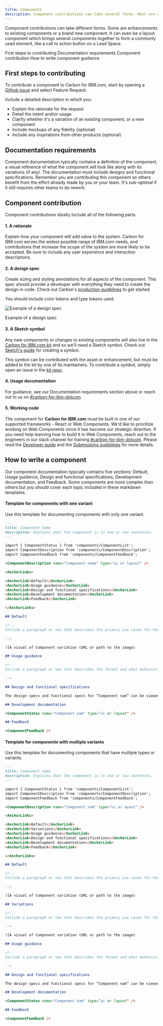 ```yaml
---
title: Components
description: Component contributions can take several forms. Most are either component enhancements or brand new assets.
---
```



<PageDescription>


Component contributions can take different forms. Some are enhancements to existing components
or a brand new component. It can even be a layout component which brings several components together to form a commonly used element, like a call to action button on a Lead Space. 


</PageDescription>


<AnchorLinks>
<AnchorLink>First steps to contributing</AnchorLink>
<AnchorLink>Documentation requirements</AnchorLink>
<AnchorLink>Component contribution</AnchorLink>
<AnchorLink>How to write component guidance</AnchorLink>
</AnchorLinks>


## First steps to contributing


To contribute a component to Carbon for IBM.com, start by opening a <a href="https://github.com/carbon-design-system/carbon-for-ibm-dotcom/issues/new/choose" target="_blank">Github issue</a> and select Feature Request.

Include a detailed description in which you:
- Explain the rationale for the request
- Detail the intent and/or usage
- Clarify whether it's a variation of an existing component, or a new component
- Include mockups of any fidelity (optional)
- Include any inspirations from other products (optional)


## Documentation requirements

Component documentation typically contains a definition of the component, a visual reference of what the component will look like along with its variations (if any).  The documentation must include designs and functional specifications.  Remember you are contributing this component so others benefit from the effort already made by you or your team.  It's sub-optimal if it still requires other teams to do rework.  


## Component contribution

Component contributions ideally include all of the following parts.

#### 1. A rationale

Explain how your component will add value to the system. Carbon for IBM.com serves the
widest possible range of IBM.com needs, and contributions that increase the scope of
the system are more likely to be accepted. Be sure to include any user
experience and interaction descriptions.

#### 2. A design spec

Create sizing and styling annotations for all aspects of the component. This
spec should provide a developer with everything they need to create the design
in code. Check out Carbon's <a href="https://github.com/carbon-design-system/carbon-website/wiki/Production-guidelines#spec-guidelines" target="_blank">production guidelines</a> to get started.

You should include color tokens and type tokens used.

<Row>
<Column colLg={8}>

![Example of a design spec](../../images/contributions/content-switcher-style-1.jpg)

<Caption>Example of a design spec</Caption>

</Column>
</Row>

#### 3. A Sketch symbol

Any new components or changes to existing components will also live in the
[Carbon for IBM.com kit](https://www.ibm.com/standards/web/carbon-for-ibm-dotcom/designing#get-the-kit) and so we'll need a Sketch symbol.
Check out <a href="https://www.sketch.com/docs/symbols/creating-symbols/" target="_blank">Sketch's guide</a> for creating a symbol.

This symbol can be contributed with the asset or enhancement, but must be added
to the kit by one of its maintainers. To contribute a symbol, simply open an
issue in the
[kit repo](https://github.com/carbon-design-system/carbon-for-ibm-dotcom-design-kit/issues/new?assignees=oliviaflory&template=bug-report.md&title=%5BDesign+kit%5D%3A+Brief+description).

#### 4. Usage documentation

For guidance, see our Documentation requirements section above or reach out to us on <a href="https://ibm-studios.slack.com/archives/C2PLX8GQ6" target="_blank">#carbon-for-ibm-dotcom</a>.

#### 5. Working code

The component for **Carbon for IBM.com** must be built in one of our supported frameworks - React or Web Components.  We'd like to prioritize working on Web Components since it has become our strategic direction.  If you need help learning how to build it in Web Components, reach out to the engineers in our slack channel for training <a href="https://ibm-studios.slack.com/archives/C2PLX8GQ6" target="_blank">#carbon-for-ibm-dotcom</a>.  Please read the [Developer guide](https://github.com/carbon-design-system/carbon-for-ibm-dotcom/blob/master/docs/developing.md) and the [Submissions guidelines](https://github.com/carbon-design-system/carbon-for-ibm-dotcom/blob/master/docs/submission-guidelines.md) for more details.

## How to write a component

Our component documentation typically contains five sections: Default, Usage guidance, Design and functional specifications, Development documentation, and Feedback. Some components are more complex than others but you should cover each topic included in these markdown templates.

#### Template for components with one variant
Use this template for documenting components with only one variant. 

```markdown
---
title: Component name
description: Explains what the component is in one or two sentences.
---

import { ComponentStatus } from 'components/ComponentList';
import ComponentDescription from 'components/ComponentDescription';
import ComponentFeedback from 'components/ComponentFeedback';

<ComponentDescription name="Component name" type="ui or layout" />

<AnchorLinks>

<AnchorLink>Default</AnchorLink>
<AnchorLink>Usage guidance</AnchorLink>
<AnchorLink>Design and functional specifications</AnchorLink>
<AnchorLink>Development documentation</AnchorLink>
<AnchorLink>Feedback</AnchorLink>

</AnchorLinks>

## Default

<!--
Include a paragraph or two that describes the primary use cases for the component and details about how it helps the user achieve any tasks.

-->

![A visual of Component variation (URL or path to the image)

## Usage guidance

<!--
Include a paragraph or two that describes the format and what behaviors the component should be.

-->

## Design and functional specifications

The design specs and functional specs for “Component nam” can be viewed  <a href=“Link “to the BOX folder target="_blank">here</a>.

## Development documentation

<ComponentStatus name="Component nam" type=“ui or layout" />

## Feedback

<ComponentFeedback />
```

#### Template for components with multiple variants
Use this template for documenting components that have multiple types or
variants.

```markdown
---
title: Component name
description: Explains what the component is in one or two sentences.
---

import { ComponentStatus } from 'components/ComponentList';
import ComponentDescription from 'components/ComponentDescription';
import ComponentFeedback from 'components/ComponentFeedback';

<ComponentDescription name="Component nam" type="ui or ayout" />

<AnchorLinks>

<AnchorLink>Default</AnchorLink>
<AnchorLink>Variations</AnchorLink>
<AnchorLink>Usage guidance</AnchorLink>
<AnchorLink>Design and functional specifications</AnchorLink>
<AnchorLink>Development documentation</AnchorLink>
<AnchorLink>Feedback</AnchorLink>

</AnchorLinks>

## Default

<!--
Include a paragraph or two that describes the primary use cases for the component and details about how it helps the user achieve any tasks.

-->

![A visual of Component variation (URL or path to the image)

## Variations

<!--
Include a paragraph or two that describes the primary use cases for the component and details about how it helps the user achieve any tasks.

-->

![A visual of Component variation (URL or path to the image)

## Usage guidance

<!--
Include a paragraph or two that describes the format and what behaviors the component should be.

-->

## Design and functional specifications

The design specs and functional specs for “Component nam” can be viewed  <a href=“Link “to the BOX folder target="_blank">here</a>.

## Development documentation

<ComponentStatus name="Component nam" type=“ui or layout" />

## Feedback

<ComponentFeedback />
```
